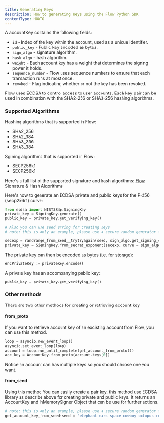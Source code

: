 ```yaml
---
title: Generating Keys
description: How to generating Keys using the Flow Python SDK
contentType: HOWTO
---
```


A accountKey contains the following fields:

- `id` - Index of the key within the account, used as a unique identifier.
- `public_key` - Public key encoded as bytes.
- `sign_algo` - signature algorithm.
- `hash_algo` - hash algorithm.
- `weight` - Each account key has a weight that determines the signing power it holds.
- `sequence_number` - Flow uses sequence numbers to ensure that each transaction runs at most once.
- `revoked` - Flag indicating whether or not the key has been revoked.

Flow uses [ECDSA](https://en.wikipedia.org/wiki/Elliptic_Curve_Digital_Signature_Algorithm)
to control access to user accounts. Each key pair can be used in combination with
the SHA2-256 or SHA3-256 hashing algorithms.
### Supported Algorithms

Hashing algorithms that is supported in Flow:
- SHA2_256
- SHA2_384
- SHA3_256
- SHA3_384

Sgining algorithms that is supported in Flow:
- SECP256k1
- SECP256k1

Here's a full list of the supported signature and hash algorithms: [Flow Signature & Hash Algorithms](https://docs.onflow.org/concepts/accounts-and-keys/#supported-signature--hash-algorithms)

Here's how to generate an ECDSA private and public keys for the P-256 (secp256r1) curve:

```python
from ecdsa import NIST384p,SigningKey
private_key = SigningKey.generate()
public_key = private_key.get_verifying_key()

# Also you can use seed string for creating keys
# note: this is only an example, please use a secure random generator for the key seed

secexp = randrange_from_seed__trytryagain(seed, sign_algo.get_signing_curve().order)
private_key = SigningKey.from_secret_exponent(secexp, curve = sign_algo.get_signing_curve())

```

The private key can then be encoded as bytes (i.e. for storage):

```python
encPrivateKey := privateKey.encode()
```

A private key has an accompanying public key:

```python
public_key = private_key.get_verifying_key()
```

### Other methods
There are two other methods for creating or retrieving account key

#### from_proto
If you want to retrieve account key of an excisting account from Flow, you can use this method.

```python
loop = asyncio.new_event_loop()
asyncio.set_event_loop(loop)
account = loop.run_until_complete(get_account_from_proto())
acc_key = AccountKey.from_proto(account.keys[0])
```
Notice an account can has multiple keys so you should choose one you want.

#### from_seed 
Using this method You can easily create a pair key. this method use ECDSA library as describe above for creating private and public keys.
It returns an AccountKey and InMemorySigner Object that can be use for further actions.

```python
# note: this is only an example, please use a secure random generator for the key seed
get_account_key_from_seed(seed = "elephant ears space cowboy octopus rodeo potato cannon pineapple")
```